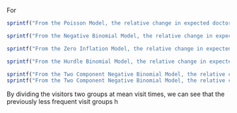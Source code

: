 For 
```r
sprintf("From the Poisson Model, the relative change in expected doctor visits from 1996 to 1998 is %s%%", 100*(exp(coef(model_fit_pos)[15]-coef(model_fit_pos)[13])-1))
```

```r
sprintf("From the Negative Binomial Model, the relative change in expected doctor visits from 1996 to 1998 is %s%%", 100*(exp(coef(model_fit_negbin)[15]-coef(model_fit_negbin)[13])-1))

```
```r
sprintf("From the Zero Inflation Model, the relative change in expected doctor visits from 1996 to 1998 is %s%%", 100*(exp(coef(model_zeroinf_negbin)[15]-coef(model_zeroinf_negbin)[13])-1))
```

```r
sprintf("From the Hurdle Binomial Model, the relative change in expected doctor visits from 1996 to 1998 is %s%%", 100*(exp(coef(hurdle_negbin)[15]-coef(hurdle_negbin)[13])-1))
```

```r
sprintf("From the Two Component Negative Binomial Model, the relative change in expected doctor visits from 1996 to 1998 for less frequent group is %s%%", 100*(exp(coef(model_fit_negbin1)[15]-coef(model_fit_negbin1)[13])-1))
sprintf("From the Two Component Negative Binomial Model, the relative change in expected doctor visits from 1996 to 1998 for more frequent group is %s%%", 100*(exp(coef(model_fit_negbin2)[15]-coef(model_fit_negbin2)[13])-1))
```
By dividing the visitors two groups at mean visit times, we can see that the previously less frequent visit groups h
